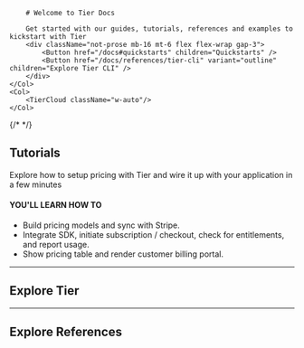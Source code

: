 
<Row>
    <Col>

        # Welcome to Tier Docs

        Get started with our guides, tutorials, references and examples to kickstart with Tier
        <div className="not-prose mb-16 mt-6 flex flex-wrap gap-3">
            <Button href="/docs#quickstarts" children="Quickstarts" />
            <Button href="/docs/references/tier-cli" variant="outline" children="Explore Tier CLI" />
        </div>
    </Col>
    <Col>
        <TierCloud className="w-auto"/>
    </Col>

</Row>

{/* <NewToTier /> */}

## Tutorials

Explore how to setup pricing with Tier and wire it up with your application in a few minutes

#### YOU'LL LEARN HOW TO

- Build pricing models and sync with Stripe.
- Integrate SDK, initiate subscription / checkout, check for entitlements, and report usage.
- Show pricing table and render customer billing portal.

<Quickstarts />

---

## Explore Tier

<ExploreTier />

---

## Explore References

<ExploreReferences />
